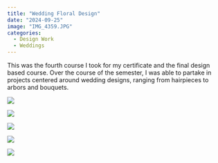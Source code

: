 ```yaml
---
title: "Wedding Floral Design"
date: "2024-09-25"
image: "IMG_4359.JPG"
categories:
  - Design Work
  - Weddings
---
```


This was the fourth course I took for my certificate and the final design based course. Over the course of the semester, I was able to partake in projects centered around wedding designs, ranging from hairpieces to arbors and bouquets.

![](IMG_3424.JPG){fig-align="center"}

![](IMG_3443.JPG){fig-align="center"}

![](IMG_3458.JPG){fig-align="center"}

![](IMG_3734.JPG)

![](IMG_4364.JPG)
